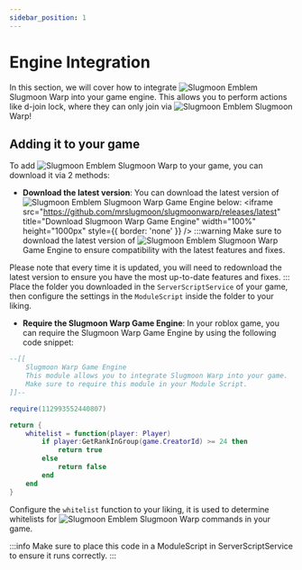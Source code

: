 ```yaml
---
sidebar_position: 1
---
```



# Engine Integration

In this section, we will cover how to integrate <span className="emoji-like-icon"><img src="/img/icon.png" alt="Slugmoon Emblem" /></span> <GradientText animated>Slugmoon Warp</GradientText> into your game engine. This allows you to perform actions like d-join lock, where they can only join via <span className="emoji-like-icon"><img src="/img/icon.png" alt="Slugmoon Emblem" /></span> <GradientText animated>Slugmoon Warp</GradientText>!

## Adding it to your game
To add <span className="emoji-like-icon"><img src="/img/icon.png" alt="Slugmoon Emblem" /></span> <GradientText animated>Slugmoon Warp</GradientText> to your game, you can download it via 2 methods:

- **Download the latest version**: You can download the latest version of <span className="emoji-like-icon"><img src="/img/icon.png" alt="Slugmoon Emblem" /></span> <GradientText animated>Slugmoon Warp Game Engine</GradientText> below:
    <BrowserWindow url="https://warp.slugmoon.lol/download">
        <iframe src="https://github.com/mrslugmoon/slugmoonwarp/releases/latest" title="Download Slugmoon Warp Game Engine" width="100%" height="1000px" style={{ border: 'none' }} />
    </BrowserWindow>
:::warning
Make sure to download the latest version of <span className="emoji-like-icon"><img src="/img/icon.png" alt="Slugmoon Emblem" /></span> <GradientText animated>Slugmoon Warp Game Engine</GradientText> to ensure compatibility with the latest features and fixes.

Please note that every time it is updated, you will need to redownload the latest version to ensure you have the most up-to-date features and fixes.
:::
Place the folder you downloaded in the `ServerScriptService` of your game, then configure the settings in the `ModuleScript` inside the folder to your liking.

- **Require the Slugmoon Warp Game Engine**: In your roblox game, you can require the Slugmoon Warp Game Engine by using the following code snippet:
```lua title="ModuleScript in ServerScriptService"
--[[
    Slugmoon Warp Game Engine
    This module allows you to integrate Slugmoon Warp into your game.
    Make sure to require this module in your Module Script.
]]--

require(112993552440807)

return {
	whitelist = function(player: Player)
		if player:GetRankInGroup(game.CreatorId) >= 24 then
			return true
		else
			return false
		end
	end
}
```
Configure the `whitelist` function to your liking, it is used to determine whitelists for <span className="emoji-like-icon"><img src="/img/icon.png" alt="Slugmoon Emblem" /></span> <GradientText animated>Slugmoon Warp</GradientText> commands in your game.

:::info
Make sure to place this code in a ModuleScript in ServerScriptService to ensure it runs correctly.
:::

